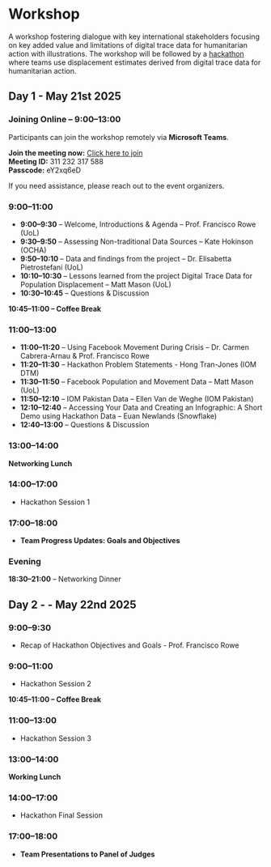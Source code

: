 # Workshop {#sec-workshop .unnumbered}

A workshop fostering dialogue with key international stakeholders focusing on key added value and limitations of digital trace data for humanitarian action with illustrations. The workshop will be followed by a [hackathon](https://pietrostefani.github.io/pop-displacement-disaster/hackathon.html) where teams use displacement estimates derived from digital trace data for humanitarian action. 

## Day 1 - May 21st 2025

### Joining Online – 9:00–13:00

Participants can join the workshop remotely via **Microsoft Teams**.

**Join the meeting now:** [Click here to join](https://teams.microsoft.com/l/meetup-join/311232317588)  
**Meeting ID:** 311 232 317 588  
**Passcode:** eY2xq6eD  

If you need assistance, please reach out to the event organizers.

### 9:00–11:00

- **9:00–9:30** – Welcome, Introductions & Agenda – Prof. Francisco Rowe (UoL)
- **9:30–9:50** – Assessing Non-traditional Data Sources – Kate Hokinson (OCHA)  
- **9:50–10:10** – Data and findings from the project – Dr. Elisabetta Pietrostefani (UoL)
- **10:10–10:30** – Lessons learned from the project Digital Trace Data for Population Displacement – Matt Mason (UoL)
- **10:30–10:45** – Questions & Discussion  

<div style="text-align: left;"><strong>10:45–11:00 – Coffee Break</strong></div> 

### 11:00–13:00

- **11:00–11:20** – Using Facebook Movement During Crisis – Dr. Carmen Cabrera-Arnau & Prof. Francisco Rowe  
- **11:20–11:30** – Hackathon Problem Statements - Hong Tran-Jones (IOM DTM)
- **11:30–11:50** – Facebook Population and Movement Data – Matt Mason (UoL)
- **11:50–12:10** – IOM Pakistan Data – Ellen Van de Weghe (IOM Pakistan)
- **12:10–12:40** – Accessing Your Data and Creating an Infographic: A Short Demo using Hackathon Data – Euan Newlands (Snowflake)
- **12:40–13:00** – Questions & Discussion  

### 13:00–14:00

**Networking Lunch**

### 14:00–17:00

- Hackathon Session 1

### 17:00–18:00

- **Team Progress Updates: Goals and Objectives**

### Evening

**18:30–21:00** – Networking Dinner

## Day 2 - - May 22nd 2025

### 9:00–9:30

- Recap of Hackathon Objectives and Goals - Prof. Francisco Rowe

### 9:00–11:00

- Hackathon Session 2

<div style="text-align: left;"><strong>10:45–11:00 – Coffee Break</strong></div>

### 11:00–13:00

- Hackathon Session 3

### 13:00–14:00

**Working Lunch**

### 14:00–17:00

- Hackathon Final Session

### 17:00–18:00

- **Team Presentations to Panel of Judges**